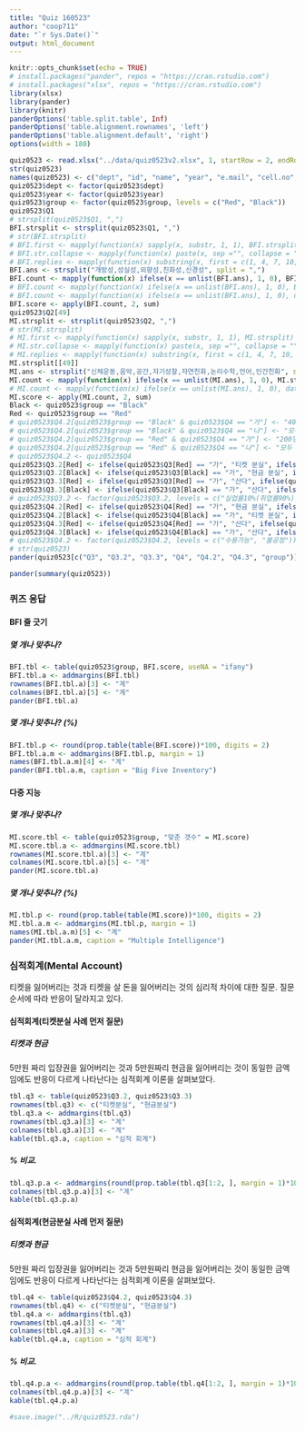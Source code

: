 ```yaml
---
title: "Quiz 160523"
author: "coop711"
date: "`r Sys.Date()`"
output: html_document
---
```


```r
knitr::opts_chunk$set(echo = TRUE)
# install.packages("pander", repos = "https://cran.rstudio.com")
# install.packages("xlsx", repos = "https://cran.rstudio.com")
library(xlsx)
library(pander)
library(knitr)
panderOptions('table.split.table', Inf)
panderOptions('table.alignment.rownames', 'left')
panderOptions('table.alignment.default', 'right')
options(width = 180)
```

```r
quiz0523 <- read.xlsx("../data/quiz0523v2.xlsx", 1, startRow = 2, endRow = 66, colIndex = c(3:7, 9:14), colClasses = c(rep("character", 11)), stringsAsFactors = FALSE)
str(quiz0523)
names(quiz0523) <- c("dept", "id", "name", "year", "e.mail", "cell.no", "Q1", "Q2", "Q3", "Q4", "group")
quiz0523$dept <- factor(quiz0523$dept)
quiz0523$year <- factor(quiz0523$year)
quiz0523$group <- factor(quiz0523$group, levels = c("Red", "Black"))
quiz0523$Q1
# strsplit(quiz0523$Q1, ",")
BFI.strsplit <- strsplit(quiz0523$Q1, ",")
# str(BFI.strsplit)
# BFI.first <- mapply(function(x) sapply(x, substr, 1, 1), BFI.strsplit)
# BFI.str.collapse <- mapply(function(x) paste(x, sep ="", collapse = ""), BFI.strsplit)
# BFI.replies <- mapply(function(x) substring(x, first = c(1, 4, 7, 10, 13), last = c(1, 4, 7, 10, 13)), BFI.str.collapse)
BFI.ans <- strsplit("개방성,성실성,외향성,친화성,신경성", split = ",")
BFI.count <- mapply(function(x) ifelse(x == unlist(BFI.ans), 1, 0), BFI.strsplit)
# BFI.count <- mapply(function(x) ifelse(x == unlist(BFI.ans), 1, 0), BFI.first)
# BFI.count <- mapply(function(x) ifelse(x == unlist(BFI.ans), 1, 0), data.frame(BFI.replies))
BFI.score <- apply(BFI.count, 2, sum)
quiz0523$Q2[49]
MI.strsplit <- strsplit(quiz0523$Q2, ",")
# str(MI.strsplit)
# MI.first <- mapply(function(x) sapply(x, substr, 1, 1), MI.strsplit)
# MI.str.collapse <- mapply(function(x) paste(x, sep ="", collapse = ""), MI.strsplit)
# MI.replies <- mapply(function(x) substring(x, first = c(1, 4, 7, 10, 13), last = c(1, 4, 7, 10, 13)), MI.str.collapse)
MI.strsplit[[49]]
MI.ans <- strsplit("신체운동,음악,공간,자기성찰,자연친화,논리수학,언어,인간친화", split = ",")
MI.count <- mapply(function(x) ifelse(x == unlist(MI.ans), 1, 0), MI.strsplit)
# MI.count <- mapply(function(x) ifelse(x == unlist(MI.ans), 1, 0), data.frame(MI.replies))
MI.score <- apply(MI.count, 2, sum)
Black <- quiz0523$group == "Black"
Red <- quiz0523$group == "Red"
# quiz0523$Q4.2[quiz0523$group == "Black" & quiz0523$Q4 == "가"] <- "400명은 죽는다"
# quiz0523$Q4.2[quiz0523$group == "Black" & quiz0523$Q4 == "나"] <- "모두 사망 않을 확률 1/3"
# quiz0523$Q4.2[quiz0523$group == "Red" & quiz0523$Q4 == "가"] <- "200명은 살린다"
# quiz0523$Q4.2[quiz0523$group == "Red" & quiz0523$Q4 == "나"] <- "모두 살릴 확률 1/3"
# quiz0523$Q4.2 <- quiz0523$Q4
quiz0523$Q3.2[Red] <- ifelse(quiz0523$Q3[Red] == "가", "티켓 분실", ifelse(quiz0523$Q3[Red] == "나", "티켓 분실", NA))
quiz0523$Q3.2[Black] <- ifelse(quiz0523$Q3[Black] == "가", "현금 분실", ifelse(quiz0523$Q3[Black] == "나", "현금 분실", NA))
quiz0523$Q3.3[Red] <- ifelse(quiz0523$Q3[Red] == "가", "산다", ifelse(quiz0523$Q3[Red] == "나", "안 산다", NA))
quiz0523$Q3.3[Black] <- ifelse(quiz0523$Q3[Black] == "가", "산다", ifelse(quiz0523$Q3[Black] == "나", "안 산다", NA))
# quiz0523$Q3.2 <- factor(quiz0523$Q3.2, levels = c("실업률10%(취업률90%), 인플레12%", "실업률5%(취업률95%), 인플레17%"))
quiz0523$Q4.2[Red] <- ifelse(quiz0523$Q4[Red] == "가", "현금 분실", ifelse(quiz0523$Q4[Red] == "나", "현금 분실", NA))
quiz0523$Q4.2[Black] <- ifelse(quiz0523$Q4[Black] == "가", "티켓 분실", ifelse(quiz0523$Q4[Black] == "나", "티켓 분실", NA))
quiz0523$Q4.3[Red] <- ifelse(quiz0523$Q4[Red] == "가", "산다", ifelse(quiz0523$Q4[Red] == "나", "안 산다", NA))
quiz0523$Q4.3[Black] <- ifelse(quiz0523$Q4[Black] == "가", "산다", ifelse(quiz0523$Q4[Black] == "나", "안 산다", NA))
# quiz0523$Q4.2 <- factor(quiz0523$Q4.2, levels = c("수용가능", "불공정"))
# str(quiz0523)
pander(quiz0523[c("Q3", "Q3.2", "Q3.3", "Q4", "Q4.2", "Q4.3", "group")])
```

```r
pander(summary(quiz0523))
```

### 퀴즈 응답

#### BFI 줄 긋기

##### 몇 개나 맞추나?

```r
BFI.tbl <- table(quiz0523$group, BFI.score, useNA = "ifany")
BFI.tbl.a <- addmargins(BFI.tbl)
rownames(BFI.tbl.a)[3] <- "계" 
colnames(BFI.tbl.a)[5] <- "계"
pander(BFI.tbl.a)
```

##### 몇 개나 맞추나? (%)

```r
BFI.tbl.p <- round(prop.table(table(BFI.score))*100, digits = 2)
BFI.tbl.a.m <- addmargins(BFI.tbl.p, margin = 1)
names(BFI.tbl.a.m)[4] <- "계"
pander(BFI.tbl.a.m, caption = "Big Five Inventory")
```

#### 다중 지능

##### 몇 개나 맞추나?

```r
MI.score.tbl <- table(quiz0523$group, "맞춘 갯수" = MI.score)
MI.score.tbl.a <- addmargins(MI.score.tbl)
rownames(MI.score.tbl.a)[3] <- "계"
colnames(MI.score.tbl.a)[5] <- "계"
pander(MI.score.tbl.a)
```

##### 몇 개나 맞추나? (%)

```r
MI.tbl.p <- round(prop.table(table(MI.score))*100, digits = 2)
MI.tbl.a.m <- addmargins(MI.tbl.p, margin = 1)
names(MI.tbl.a.m)[5] <- "계"
pander(MI.tbl.a.m, caption = "Multiple Intelligence")
```

### 심적회계(Mental Account)

티켓을 잃어버리는 것과 티켓을 살 돈을 잃어버리는 것의 심리적 차이에 대한 질문. 질문 순서에 따라 반응이 달라지고 있다.

#### 심적회계(티켓분실 사례 먼저 질문)

##### 티켓과 현금

5만원 짜리 입장권을 잃어버리는 것과 5만원짜리 현금을 잃어버리는 것이 동일한 금액임에도 반응이 다르게 나타난다는 심적회계 이론을 살펴보았다.

```r
tbl.q3 <- table(quiz0523$Q3.2, quiz0523$Q3.3)
rownames(tbl.q3) <- c("티켓분실", "현금분실")
tbl.q3.a <- addmargins(tbl.q3)
rownames(tbl.q3.a)[3] <- "계"
colnames(tbl.q3.a)[3] <- "계"
kable(tbl.q3.a, caption = "심적 회계")
```

##### % 비교.  

```r
tbl.q3.p.a <- addmargins(round(prop.table(tbl.q3[1:2, ], margin = 1)*100, digits = 1))[1:2, ]
colnames(tbl.q3.p.a)[3] <- "계"
kable(tbl.q3.p.a)
```

#### 심적회계(현금분실 사례 먼저 질문)

##### 티켓과 현금

5만원 짜리 입장권을 잃어버리는 것과 5만원짜리 현금을 잃어버리는 것이 동일한 금액임에도 반응이 다르게 나타난다는 심적회계 이론을 살펴보았다.

```r
tbl.q4 <- table(quiz0523$Q4.2, quiz0523$Q4.3)
rownames(tbl.q4) <- c("티켓분실", "현금분실")
tbl.q4.a <- addmargins(tbl.q3)
rownames(tbl.q4.a)[3] <- "계"
colnames(tbl.q4.a)[3] <- "계"
kable(tbl.q4.a, caption = "심적 회계")
```

##### % 비교.  

```r
tbl.q4.p.a <- addmargins(round(prop.table(tbl.q4[1:2, ], margin = 1)*100, digits = 1))[1:2, ]
colnames(tbl.q4.p.a)[3] <- "계"
kable(tbl.q4.p.a)
```

```r
#save.image("../R/quiz0523.rda")
```